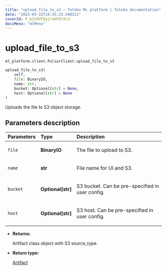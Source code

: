 ```yaml
---
title: "upload_file_to_s3 — Toloka ML platform | Toloka documentation"
date: "2023-03-15T14:35:23.540311"
coverId: F_bIcOYF9yjrxkPZrXc3
docsMenu: "mlMenu"
---
```


# upload_file_to_s3

`ml_platform.client.PulsarClient.upload_file_to_s3`

```python
upload_file_to_s3(
    self,
    file: BinaryIO,
    name: str,
    bucket: Optional[str] = None,
    host: Optional[str] = None
)
```

Uploads the file to S3 object storage.

## Parameters description

| Parameters | Type | Description |
| :----------| :----| :-----------|
`file`|**BinaryIO**|<p>The file to upload to S3.</p>
`name`|**str**|<p>File name for UI and S3.</p>
`bucket`|**Optional\[str\]**|<p>S3 bucket. Can be pre-specified in user config.</p>
`host`|**Optional\[str\]**|<p>S3 host. Can be pre-specified in user config.</p>

* **Returns:**

  Artifact class object with S3 source_type.

* **Return type:**

  [Artifact](/docs/toloka-ml/reference/ml_platform.common.Artifact)
